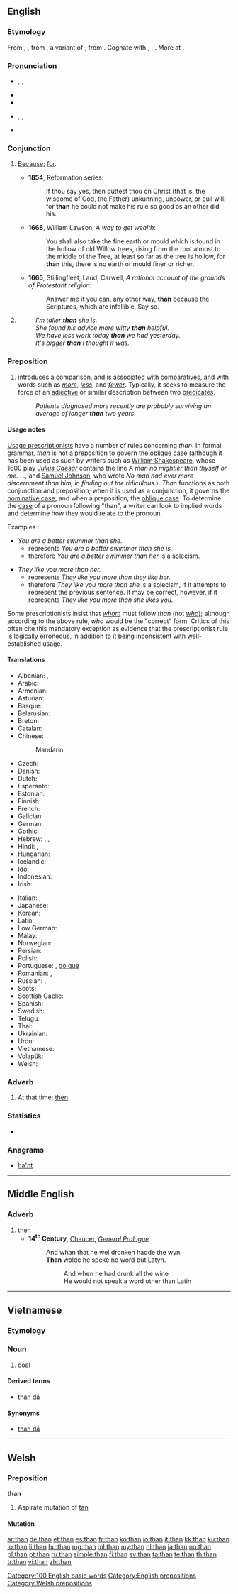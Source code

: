 {{also|thân}}
==English==
{{wikipedia}}

===Etymology===
From {{etyl|enm|en}} {{term|than|lang=enm}}, {{term|thanne|lang=enm}}, from {{etyl|ang|en}} {{term|þanne|lang=ang}}, a variant of {{term|þonne||then, since, because|lang=ang}}, from {{etyl|gem-pro|en}} {{recons|þana||at that, at that time, then|lang=gem-pro}}. Cognate with {{etyl|nl|-}} {{term|dan||than|lang=nl}}, {{etyl|de|-}} {{term|denn||than|lang=de}}, {{etyl|de|-}} {{term|dann||then|lang=de}}. More at {{l|en|then}}.

===Pronunciation===
* {{qualifier|stressed}} {{enPR|''th''ăn}}, {{IPA|/ðæn/}}, {{X-SAMPA|/D{n/}}
* {{audio|En-us-than.ogg|Audio (US), stressed}}
* {{rhymes|æn}}
* {{qualifier|unstressed}} {{enPR|''th''(ə)n}}, {{IPA|/ðən/|/ðn̩/}}, {{X-SAMPA|/D@n/|2=/Dn=/}}
* {{audio|En-us-than-unstressed.ogg|Audio (US), unstressed}}

===Conjunction===
{{en-con}}

# {{obsolete|archaic|or|dialectal}} {{context|usually used with [[for]]}} [[because|Because]]; [[for]].
#* '''1854''', Reformation series:
#*: If thou say yes, then puttest thou on Christ (that is, the wisdome of God, the Father) unkunning, unpower, or euil will: for '''than''' he could not make his rule so good as an other did his.
#* '''1668''', William Lawson, ''A way to get wealth'':
#*: You shall also take the fine earth or mould which is found in the hollow of old Willow trees, rising from the root almost to the middle of the Tree, at least so far as the tree is hollow, for '''than''' this, there is no earth or mould finer or richer.
#* '''1665''', Stillingfleet, Laud, Carwell, ''A rational account of the grounds of Protestant religion'':
#*: Answer me if you can, any other way, '''than''' because the Scriptures, which are infallible, Say so.
# {{non-gloss definition|Used in comparisons, to introduce the basis of comparison.}}
#: ''I'm taller '''than''' she is.''
#: ''She found his advice more witty '''than''' helpful.''
#: ''We have less work today '''than''' we had yesterday.''
#: ''It's bigger '''than''' I thought it was.''

===Preposition===
{{en-prep}}

# introduces a comparison, and is associated with [[comparative]]s, and with words such as ''[[more]]'', ''[[less]]'', and ''[[fewer]]''. Typically, it seeks to measure the force of an [[adjective]] or similar description between two [[predicate]]s.
#: ''Patients diagnosed more recently are probably surviving an average of longer '''than''' two years.''

====Usage notes====
[[w:Prescription (linguistics)|Usage prescriptionists]] have a number of rules concerning ''than''. In formal grammar, ''than'' is not a preposition to govern the [[oblique case]] (although it has been used as such by writers such as [[w:William Shakespeare|William Shakespeare]], whose 1600 play ''[[w:Julius Caesar (play)|Julius Caesar]]'' contains the line ''A man no mightier than thyself or me. . .'', and [[w:Samuel Johnson|Samuel Johnson]], who wrote ''No man had ever more discernment than him, in finding out the ridiculous.'').  ''Than'' functions as both conjunction and preposition; when it is used as a conjunction, it governs the [[nominative case]], and when a preposition, the [[oblique case]].  To determine the [[case]] of a pronoun following "than", a writer can look to implied words and determine how they would relate to the pronoun.

Examples :

* ''You are a better swimmer than she.''
** represents ''You are a better swimmer than she is.''
** therefore ''You are a better swimmer than her'' is a [[solecism]].

* ''They like you more than her.''
** represents ''They like you more than they like her.''
** therefore ''They like you more than she'' is a solecism, if it attempts to represent the previous sentence.  It may be correct, however, if it represents ''They like you more than she likes you.''

Some prescriptionists insist that ''[[whom]]'' must follow ''than'' (not ''[[who]]''); although according to the above rule, ''who'' would be the "correct" form. Critics of this often cite this mandatory exception as evidence that the prescriptionist rule is logically erroneous, in addition to it being inconsistent with well-established usage.

====Translations====
{{trans-top|Introduces a comparison}}
* Albanian: {{t-|sq|se}}, {{t-|sq|sesa}}
* Arabic: {{t+|ar|من|tr=min}}
* Armenian: {{t-|hy|քան|tr=k’an}}
* Asturian: {{t|ast|que}}
* Basque: {{t-|eu|baino}}
* Belarusian: {{t-|be|чым|tr=čym|sc=Cyrl}}
* Breton: {{t+|br|eget}}
* Catalan: {{t+|ca|que}}
* Chinese:
*: Mandarin: {{t-|cmn|比|tr=bǐ|sc=Hani}}
* Czech: {{t+|cs|než}}
* Danish: {{t+|da|end}}
* Dutch: {{t+|nl|dan}}
* Esperanto: {{t-|eo|ol}}
* Estonian: {{t+|et|kui}}
* Finnish: {{t+|fi|kuin}}
* French: {{t+|fr|que}}
* Galician: {{t+|gl|ca}}
* German: {{t+|de|als}}
* Gothic: {{tø|got|𐌸𐌰𐌿|tr=þau|sc=Goth}}
* Hebrew: {{t-|he|מ־|tr=mi-}}, {{t-|he|ממה ש־|tr=mimá she-}}, {{t-|he|מאשר|tr=masher}}
* Hindi: {{t-|hi|की अपेक्षा|tr=kī apekṣā}}, {{t-|hi|से|tr=... se|alt=... से|sc=Deva}}
* Hungarian: {{t+|hu|mint}}
* Icelandic: {{t+|is|en}}
* Ido: {{t|io|kam}}
* Indonesian: {{t+|id|daripada}}
* Irish: {{t-|ga|ná}}
{{trans-mid}}
* Italian: {{t+|it|di}}, {{t+|it|che}}
* Japanese: {{qualifier|...}} {{t-|ja|より|tr=yori}}
* Korean: {{t+|ko|보다|alt=...보다|tr=...boda|sc=Hang}}
* Latin: {{t+|la|quam}}
* Low German: {{t-|nds|denn}}
* Malay: {{t-|ms|daripada}}
* Norwegian: {{t+|no|enn}}
* Persian: {{t+|fa|از|tr=az|sc=fa-Arab}}
* Polish: {{t+|pl|niż}}
* Portuguese: {{t+|pt|que}}, [[do que]]
* Romanian: {{t-|ro|ca}}, {{t+|ro|decât}}
* Russian: {{t+|ru|чем|tr=čem}}, {{t+|ru|нежели|tr=néželi}}
* Scots: {{tø|sco|nor}}
* Scottish Gaelic: {{t-|gd|na}}
* Spanish: {{t+|es|que}}
* Swedish: {{t+|sv|än}}
* Telugu: {{t+|te|కంటె|tr=kaMTe}}
* Thai: {{t+|th|กว่า|tr=gwàa}}
* Ukrainian: {{t-|uk|ніж|tr=niž|sc=Cyrl}}
* Urdu: {{t-|ur|سے|tr=... se|alt=... سے|sc=ur-Arab}}
* Vietnamese: {{t+|vi|hơn}}
* Volapük: {{t+|vo|ka}}
* Welsh: {{t-|cy|na}}
{{trans-bottom}}

===Adverb===
{{en-adv|-}}

# {{context|Now|_|chiefly|_|dialectal}} At that time; [[then]].

===Statistics===
* {{rank|has|could|our|64|than|some|other|very}}

===Anagrams===
* [[ha'nt#English|ha'nt]]

[[Category:100 English basic words]]
[[Category:English prepositions]]

----

==Middle English==

===Adverb===
{{head|enm|adverb}}

# [[then]]
#* '''14<sup>th</sup> Century''', [[w:Geoffrey Chaucer|Chaucer]], ''[[s:The Canterbury Tales/General Prologue|General Prologue]]''
#*: And whan that he wel dronken hadde the wyn,<br>'''Than''' wolde he speke no word but Latyn.
#*:: And when he had drunk all the wine<br>He would not speak a word other than Latin

----

==Vietnamese==

===Etymology===
{{vi-etym-sino|炭|coal}}

===Noun===
{{vi-noun}}

# [[coal]]

====Derived terms====
* [[than đá]]

====Synonyms====
* [[than đá]]

{{attention|vi}}

----

==Welsh==

===Preposition===
'''than'''

# Aspirate mutation of [[tan#Welsh|tan]]

====Mutation====
{{cy-mut-t|an}}

[[Category:Welsh prepositions]]

[[ar:than]]
[[de:than]]
[[et:than]]
[[es:than]]
[[fr:than]]
[[ko:than]]
[[io:than]]
[[it:than]]
[[kk:than]]
[[ku:than]]
[[lo:than]]
[[li:than]]
[[hu:than]]
[[mg:than]]
[[ml:than]]
[[my:than]]
[[nl:than]]
[[ja:than]]
[[no:than]]
[[pl:than]]
[[pt:than]]
[[ru:than]]
[[simple:than]]
[[fi:than]]
[[sv:than]]
[[ta:than]]
[[te:than]]
[[th:than]]
[[tr:than]]
[[vi:than]]
[[zh:than]]